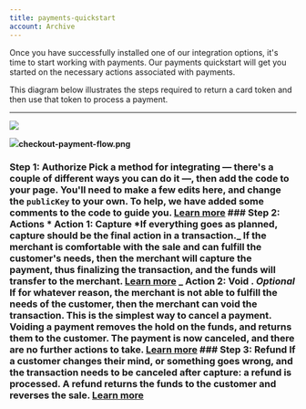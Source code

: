 ```yaml
---
title: payments-quickstart
account: Archive
---
```


Once you have successfully installed one of our integration options, it's time to start working with payments. Our payments quickstart will get you started on the necessary actions associated with payments.

This diagram below illustrates the steps required to return a card token and then use that token to process a payment.

---

![](https://files.readme.io/7ccb1ee-checkout-payment-flow.png)

![](https://files.readme.io/7ccb1ee-checkout-payment-flow.png)**checkout-payment-flow.png**

### <span class="step\_hl">Step 1:</span> Authorize Pick a method for integrating — there's a couple of different ways you can do it —, then add the code to your page. You'll need to make a few edits here, and change the `publicKey` to your own. To help, we have added some comments to the code to guide you. [Learn more](authorize-a-payment "Authorize a payment") ### <span class="step\_hl">Step 2:</span> Actions * **Action 1:** Capture <span class="table-info">*If everything goes as planned, capture should be the final action in a transaction._</span> If the merchant is comfortable with the sale and can fulfill the customer's needs, then the merchant will capture the payment, thus finalizing the transaction, and the funds will transfer to the merchant. [Learn more](capture_a_payment "Capture a payment") _ **Action 2:** Void . <span class="table-info">_Optional_</span> If for whatever reason, the merchant is not able to fulfill the needs of the customer, then the merchant can void the transaction. This is the simplest way to cancel a payment. Voiding a payment removes the hold on the funds, and returns them to the customer. The payment is now canceled, and there are no further actions to take. [Learn more](void "Void a payment") ### <span class="step\_hl">Step 3:</span> Refund If a customer changes their mind, or something goes wrong, and the transaction needs to be canceled after capture: a refund is processed. A refund returns the funds to the customer and reverses the sale. [Learn more](refund "Refund a payment")

